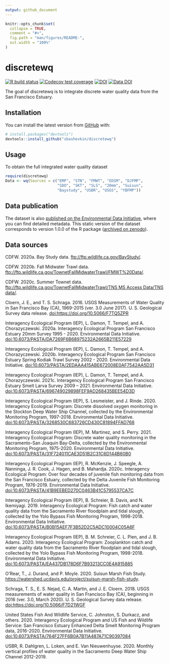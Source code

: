 ```yaml
---
output: github_document
---
```


<!-- README.md is generated from README.Rmd. Please edit that file -->

```r
knitr::opts_chunk$set(
  collapse = TRUE,
  comment = "#>",
  fig.path = "man/figures/README-",
  out.width = "100%"
)
```

# discretewq

<!-- badges: start -->
[![R build status](https://github.com/sbashevkin/discretewq/workflows/R-CMD-check/badge.svg)](https://github.com/sbashevkin/discretewq/actions)
[![Codecov test coverage](https://codecov.io/gh/sbashevkin/discretewq/branch/main/graph/badge.svg)](https://codecov.io/gh/sbashevkin/discretewq?branch=main)
[![DOI](https://zenodo.org/badge/309747392.svg)](https://zenodo.org/badge/latestdoi/309747392)
[![Data DOI](https://img.shields.io/badge/Data%20publication%20DOI-10.6073/pasta/1694ea7f9ef9cc8619b01c3588029683-blue.svg)](https://portal.edirepository.org/nis/mapbrowse?scope=edi&identifier=731)
<!-- badges: end -->


The goal of discretewq is to integrate discrete water quality data from the San Francisco Estuary. 

## Installation

You can install the latest version from [GitHub](https://github.com/) with:

``` r
# install.packages("devtools")
devtools::install_github("sbashevkin/discretewq")
```

## Usage

To obtain the full integrated water quality dataset
``` r
require(discretewq)
Data <- wq(Sources = c("EMP", "STN", "FMWT", "EDSM", "DJFMP",
                       "SDO", "SKT", "SLS", "20mm", "Suisun", 
                       "Baystudy", "USBR", "USGS", "YBFMP"))
```

## Data publication

The dataset is also [published on the Environmental Data Initiative](https://portal.edirepository.org/nis/mapbrowse?scope=edi&identifier=731), where you can find detailed metadata. This static version of the dataset corresponds to version 1.0.0 of the R package ([archived on zenodo](https://zenodo.org/record/4631924)). 


## Data sources

CDFW. 2020a. Bay Study data. [ftp://ftp.wildlife.ca.gov/BayStudy/](ftp://ftp.wildlife.ca.gov/BayStudy/).

CDFW. 2020b. Fall Midwater Trawl data. [ftp://ftp.wildlife.ca.gov/TownetFallMidwaterTrawl/FMWT%20Data/](ftp://ftp.wildlife.ca.gov/TownetFallMidwaterTrawl/FMWT%20Data/).

CDFW. 2020c. Summer Townet data. [ftp://ftp.wildlife.ca.gov/TownetFallMidwaterTrawl/TNS MS Access Data/TNS data/](ftp://ftp.wildlife.ca.gov/TownetFallMidwaterTrawl/TNS MS Access Data/TNS data/).

Cloern, J. E., and T. S. Schraga. 2016. USGS Measurements of Water Quality in San Francisco Bay (CA), 1969-2015 (ver. 3.0 June 2017). U. S. Geological Survey data release. [doi:https://doi.org/10.5066/F7TQ5ZPR](https://doi.org/10.5066/F7TQ5ZPR)

Interagency Ecological Program (IEP), L. Damon, T. Tempel, and A. Chorazyczewski. 2020a. Interagency Ecological Program San Francisco Estuary 20mm Survey 1995 - 2020. Environmental Data Initiative. [doi:10.6073/PASTA/DA7269F6B68975232A2665B211E57229](https://portal.edirepository.org/nis/mapbrowse?scope=edi&identifier=535&revision=2)

Interagency Ecological Program (IEP), L. Damon, T. Tempel, and A. Chorazyczewski. 2020b. Interagency Ecological Program San Francisco Estuary Spring Kodiak Trawl Survey 2002 - 2020. Environmental Data Initiative. [doi:10.6073/PASTA/2EDAAA415ABE672008E0AF7542AA5D31](https://portal.edirepository.org/nis/mapbrowse?scope=edi&identifier=527&revision=2)

Interagency Ecological Program (IEP), L. Damon, T. Tempel, and A. Chorazyczewski. 2021c. Interagency Ecological Program San Francisco Estuary Smelt Larva Survey 2009 – 2021. Environmental Data Initiative. [doi:10.6073/PASTA/696749029898FEF9AD268435BEE54D3D](https://portal.edirepository.org/nis/mapbrowse?scope=edi&identifier=534&revision=3)

Interagency Ecological Program (IEP), S. Lesmeister, and J. Rinde. 2020. Interagency Ecological Program: Discrete dissolved oxygen monitoring in the Stockton Deep Water Ship Channel, collected by the Environmental Monitoring Program, 1997-2018. Environmental Data Initiative. [doi:10.6073/PASTA/3268530C683726CD430C81894FFAD768](https://portal.edirepository.org/nis/mapbrowse?packageid=edi.276.2)

Interagency Ecological Program (IEP), M. Martinez, and S. Perry. 2021. Interagency Ecological Program: Discrete water quality monitoring in the Sacramento-San Joaquin Bay-Delta, collected by the Environmental Monitoring Program, 1975-2020. Environmental Data Initiative. [doi:10.6073/PASTA/31F724011CAE3D51B2C31C6D144B60B0](https://portal.edirepository.org/nis/mapbrowse?scope=edi&identifier=458&revision=4)

Interagency Ecological Program (IEP), R. McKenzie, J. Speegle, A. Nanninga, J. R. Cook, J. Hagen, and B. Mahardja. 2020c. Interagency Ecological Program: Over four decades of juvenile fish monitoring data from the San Francisco Estuary, collected by the Delta Juvenile Fish Monitoring Program, 1976-2019. Environmental Data Initiative. [doi:10.6073/PASTA/41B9EEBED270C0463B41C5795537CA7C](https://portal.edirepository.org/nis/mapbrowse?packageid=edi.244.4)

Interagency Ecological Program (IEP), B. Schreier, B. Davis, and N. Ikemiyagi. 2019. Interagency Ecological Program: Fish catch and water quality data from the Sacramento River floodplain and tidal slough, collected by the Yolo Bypass Fish Monitoring Program, 1998-2018. Environmental Data Initiative. [doi:10.6073/PASTA/B0B15AEF7F3B52D2C5ADC10004C05A6F](https://portal.edirepository.org/nis/mapbrowse?packageid=edi.233.2)

Interagency Ecological Program (IEP), B. M. Schreier, C. L. Pien, and J. B. Adams. 2020. Interagency Ecological Program: Zooplankton catch and water quality data from the Sacramento River floodplain and tidal slough, collected by the Yolo Bypass Fish Monitoring Program, 1998-2018. Environmental Data Initiative. [doi:10.6073/PASTA/EA437DB178D6F7B93213CC0E4A915885](https://portal.edirepository.org/nis/mapbrowse?packageid=edi.494.1)

O’Rear, T., J. Durand, and P. Moyle. 2020. Suisun Marsh Fish Study. [https://watershed.ucdavis.edu/project/suisun-marsh-fish-study](https://watershed.ucdavis.edu/project/suisun-marsh-fish-study).

Schraga, T. S., E. S. Nejad, C. A. Martin, and J. E. Cloern. 2018. USGS measurements of water quality in San Francisco Bay (CA), beginning in 2016 (ver. 3.0, March 2020). U. S. Geological Survey data release. [doi:https://doi.org/10.5066/F7D21WGF](https://doi.org/10.5066/F7D21WGF)

United States Fish And Wildlife Service, C. Johnston, S. Durkacz, and others. 2020. Interagency Ecological Program and US Fish and Wildlife Service: San Francisco Estuary Enhanced Delta Smelt Monitoring Program data, 2016-2020. Environmental Data Initiative. [doi:10.6073/PASTA/764F27FF6B0A7B11A487A71C90397084](https://portal.edirepository.org/nis/mapbrowse?packageid=edi.415.3)

USBR, R. Dahlgren, L. Loken, and E. Van Nieuwenhuyse. 2020. Monthly vertical profiles of water quality in the Sacramento Deep Water Ship Channel 2012-2019.
